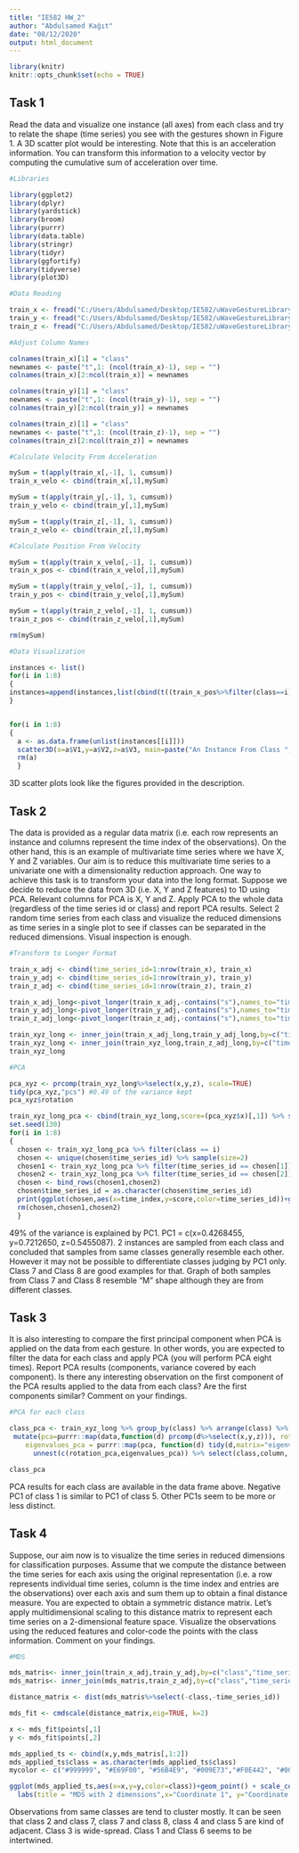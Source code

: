 ```yaml
---
title: "IE582 HW_2"
author: "Abdulsamed Kağıt"
date: "08/12/2020"
output: html_document
---
```


```r
library(knitr)
knitr::opts_chunk$set(echo = TRUE)
```

## Task 1 

Read the data and visualize one instance (all axes) from each class and try to relate the shape (time series) you see with the gestures shown in Figure 1. 
A 3D scatter plot would be interesting. Note that this is an acceleration information. You can transform this information to a velocity vector by computing the cumulative sum of acceleration over time.

```r
#Libraries

library(ggplot2)
library(dplyr)
library(yardstick)
library(broom)
library(purrr)
library(data.table)
library(stringr)
library(tidyr)
library(ggfortify)
library(tidyverse)
library(plot3D)

#Data Reading

train_x <- fread("C:/Users/Abdulsamed/Desktop/IE582/uWaveGestureLibrary_X_TRAIN")
train_y <- fread("C:/Users/Abdulsamed/Desktop/IE582/uWaveGestureLibrary_Y_TRAIN")
train_z <- fread("C:/Users/Abdulsamed/Desktop/IE582/uWaveGestureLibrary_Z_TRAIN")

#Adjust Column Names

colnames(train_x)[1] = "class"
newnames <- paste("t",1: (ncol(train_x)-1), sep = "")
colnames(train_x)[2:ncol(train_x)] = newnames

colnames(train_y)[1] = "class"
newnames <- paste("t",1: (ncol(train_y)-1), sep = "")
colnames(train_y)[2:ncol(train_y)] = newnames

colnames(train_z)[1] = "class"
newnames <- paste("t",1: (ncol(train_z)-1), sep = "")
colnames(train_z)[2:ncol(train_z)] = newnames

#Calculate Velocity From Acceleration

mySum = t(apply(train_x[,-1], 1, cumsum))
train_x_velo <- cbind(train_x[,1],mySum)

mySum = t(apply(train_y[,-1], 1, cumsum))
train_y_velo <- cbind(train_y[,1],mySum)

mySum = t(apply(train_z[,-1], 1, cumsum))
train_z_velo <- cbind(train_z[,1],mySum)

#Calculate Position From Velocity

mySum = t(apply(train_x_velo[,-1], 1, cumsum))
train_x_pos <- cbind(train_x_velo[,1],mySum)

mySum = t(apply(train_y_velo[,-1], 1, cumsum))
train_y_pos <- cbind(train_y_velo[,1],mySum)

mySum = t(apply(train_z_velo[,-1], 1, cumsum))
train_z_pos <- cbind(train_z_velo[,1],mySum)

rm(mySum)

#Data Visualization

instances <- list()
for(i in 1:8)
{
instances=append(instances,list(cbind(t((train_x_pos%>%filter(class==i))[1,-1]),t((train_y_pos%>%filter(class==i))[1,-1]),t((train_z_pos%>%filter(class==i))[1,-1]))))
}


for(i in 1:8)
{
  a <- as.data.frame(unlist(instances[[i]]))
  scatter3D(x=a$V1,y=a$V2,z=a$V3, main=paste("An Instance From Class ", i))
  rm(a)
  }

```

3D scatter plots look like the figures provided in the description.


## Task 2

The data is provided as a regular data matrix (i.e. each row represents an instance and columns represent the time index of the observations). On the other 
hand, this is an example of multivariate time series where we have X, Y and Z variables. Our aim is to reduce this multivariate time series to a univariate 
one with a dimensionality reduction approach. One way to achieve this task is to transform your data into the long format. Suppose we decide to reduce the 
data from 3D (i.e. X, Y and Z features) to 1D using PCA. Relevant columns for PCA is X, Y and Z. Apply PCA to the whole data (regardless of the time series 
id or class) and report PCA results. Select 2 random time series from each class and visualize the reduced dimensions as time series in a single plot to see 
if classes can be separated in the reduced dimensions. Visual inspection is enough.

```r
#Transform to Longer Format

train_x_adj <- cbind(time_series_id=1:nrow(train_x), train_x)
train_y_adj <- cbind(time_series_id=1:nrow(train_y), train_y)
train_z_adj <- cbind(time_series_id=1:nrow(train_z), train_z)

train_x_adj_long<-pivot_longer(train_x_adj,-contains("s"),names_to="time_index",values_to="x",names_prefix ="t",names_transform=list("time_index"=as.integer)) 
train_y_adj_long<-pivot_longer(train_y_adj,-contains("s"),names_to="time_index",values_to="y",names_prefix ="t",names_transform=list("time_index"=as.integer))
train_z_adj_long<-pivot_longer(train_z_adj,-contains("s"),names_to="time_index",values_to="z",names_prefix ="t",names_transform=list("time_index"=as.integer))

train_xyz_long <- inner_join(train_x_adj_long,train_y_adj_long,by=c("time_series_id","class","time_index"))
train_xyz_long <- inner_join(train_xyz_long,train_z_adj_long,by=c("time_series_id","class","time_index"))
train_xyz_long
```


```r
#PCA

pca_xyz <- prcomp(train_xyz_long%>%select(x,y,z), scale=TRUE)
tidy(pca_xyz,"pcs") #0.49 of the variance kept
pca_xyz$rotation

train_xyz_long_pca <- cbind(train_xyz_long,score=(pca_xyz$x)[,1]) %>% select(-x,-y,-z)
set.seed(130)
for(i in 1:8)
{
  chosen <- train_xyz_long_pca %>% filter(class == i)
  chosen <- unique(chosen$time_series_id) %>% sample(size=2)
  chosen1 <- train_xyz_long_pca %>% filter(time_series_id == chosen[1])
  chosen2 <- train_xyz_long_pca %>% filter(time_series_id == chosen[2])
  chosen <- bind_rows(chosen1,chosen2)
  chosen$time_series_id = as.character(chosen$time_series_id)
  print(ggplot(chosen,aes(x=time_index,y=score,color=time_series_id))+geom_line()+labs(title=paste("2 Randomly Picked Sample From Class ",i),x="Time Index",y="PCA Score"))
  rm(chosen,chosen1,chosen2)
  }

```

49% of the variance is explained by PC1. PC1 = c(x=0.4268455, y=0.7212650, z=0.5455087). 2 instances are sampled from each class and concluded that samples from same classes generally resemble each other. However it may not be possible to differentiate classes judging by PC1 only. Class 7 and Class 8 are good 
examples for that. Graph of both samples from Class 7 and Class 8 resemble "M" shape although they are from different classes.

## Task 3

It is also interesting to compare the first principal component when PCA is applied on the data from each gesture. In other words, you are expected to
filter the data for each class and apply PCA (you will perform PCA eight times). Report PCA results (components, variance covered by each component). Is 
there any  interesting observation on the first component of the PCA results applied to the data from each class? Are the first components similar? Comment 
on your findings.


```r
#PCA for each class

class_pca <- train_xyz_long %>% group_by(class) %>% arrange(class) %>% nest() %>% 
 mutate(pca=purrr::map(data,function(d) prcomp(d%>%select(x,y,z))), rotation_pca= purrr::map(pca,function(d) tidy(d,matrix="rotation")%>%filter(PC==1)), 
    eigenvalues_pca = purrr::map(pca, function(d) tidy(d,matrix="eigenvalues")%>%filter(PC==1) %>% select(-PC))) %>% 
      unnest(c(rotation_pca,eigenvalues_pca)) %>% select(class,column, value, cumulative,PC) %>% pivot_wider(names_from = column, values_from=value)

class_pca
```

PCA results for each class are available in the data frame above. Negative PC1 of class 1 is similar to PC1 of class 5. Other PC1s seem to be more or less
distinct.

## Task 4

Suppose, our aim now is to visualize the time series in reduced dimensions for classification purposes. Assume that we compute the distance between 
the time series for each axis using the original representation (i.e. a row represents individual time series, column is the time index and entries 
are the observations) over each axis and sum them up to obtain a final distance measure. You are expected to obtain a symmetric distance matrix. 
Let’s apply multidimensional scaling to this distance matrix to represent each time series on a 2-dimensional feature space. Visualize the observations
using the reduced features and color-code the points with the class information. Comment on your findings.


```r
#MDS

mds_matris<- inner_join(train_x_adj,train_y_adj,by=c("class","time_series_id"),suffix=c("_x","_y"))
mds_matris<- inner_join(mds_matris,train_z_adj,by=c("class","time_series_id"))

distance_matrix <- dist(mds_matris%>%select(-class,-time_series_id))

mds_fit <- cmdscale(distance_matrix,eig=TRUE, k=2)

x <- mds_fit$points[,1]
y <- mds_fit$points[,2]

mds_applied_ts <- cbind(x,y,mds_matris[,1:2])
mds_applied_ts$class = as.character(mds_applied_ts$class)
mycolor <- c("#999999", "#E69F00", "#56B4E9", "#009E73","#F0E442", "#0072B2", "#D55E00", "#CC79A7")

ggplot(mds_applied_ts,aes(x=x,y=y,color=class))+geom_point() + scale_color_manual(values=mycolor) + 
  labs(title = "MDS with 2 dimensions",x="Coordinate 1", y="Coordinate 2")
```

Observations from same classes are tend to cluster mostly. It can be seen that class 2 and class 7, class 7 and class 8, class 4 and class 5 are 
kind of adjacent. Class 3 is wide-spread. Class 1 and Class 6 seems to be intertwined.

